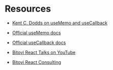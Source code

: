 # Resources
* [Kent C. Dodds on useMemo and useCallback](https://kentcdodds.com/blog/usememo-and-usecallback)
* [Official useMemo docs](https://reactjs.org/docs/hooks-reference.html#usememo)
* [Official useCallback docs](https://reactjs.org/docs/hooks-reference.html#usecallback)
* [Bitovi React Talks on YouTube](https://www.youtube.com/playlist?list=PL--xV5crGpX8DFhgUzQxuFz48c4ghQhK_)


* [Bitovi React Consulting](https://www.bitovi.com/frontend-javascript-consulting/react-consulting)
